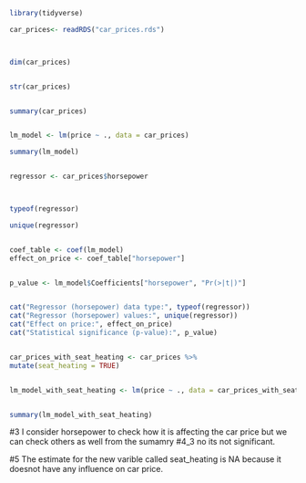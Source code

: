 
```r
library(tidyverse)

car_prices<- readRDS("car_prices.rds")



dim(car_prices)


str(car_prices)


summary(car_prices)


lm_model <- lm(price ~ ., data = car_prices)

summary(lm_model)


regressor <- car_prices$horsepower



typeof(regressor)

unique(regressor)


coef_table <- coef(lm_model)
effect_on_price <- coef_table["horsepower"]


p_value <- lm_model$Coefficients["horsepower", "Pr(>|t|)"]


cat("Regressor (horsepower) data type:", typeof(regressor))
cat("Regressor (horsepower) values:", unique(regressor))
cat("Effect on price:", effect_on_price)
cat("Statistical significance (p-value):", p_value)


car_prices_with_seat_heating <- car_prices %>%
mutate(seat_heating = TRUE)


lm_model_with_seat_heating <- lm(price ~ ., data = car_prices_with_seat_heating)


summary(lm_model_with_seat_heating)

```
#3
I consider horsepower to check how it is affecting the car price but we can check others as well from the sumamry
#4_3
no its not significant.

#5
The estimate for the new varible called seat_heating is NA because it doesnot have any influence on car price.
